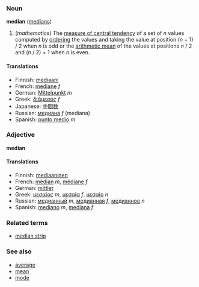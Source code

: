 ===Noun===
'''median''' ([[medians]])

#(''mathematics'') The [[measure of central tendency]] of a set of ''n'' values computed by [[order]]ing the values and taking the value at position (''n'' + 1) / 2 when ''n'' is odd or the [[arithmetic mean]] of the values at positions ''n'' / 2 and (''n'' / 2) + 1 when ''n'' is even.

====Translations====
*Finnish: [[mediaani]]
*French: [[médiane]] ''f''
*German: [[Mittelpunkt]] ''m''
*Greek: [[διάμεσος]] ''f''
*Japanese: [[中間数]]
*Russian: [[медиана]] ''f'' (mediana)
*Spanish: [[punto medio]] ''m''

===Adjective===
'''median'''

====Translations====
*Finnish: [[mediaaninen]]
*French: [[médian]] ''m'', [[médiane]] ''f''
*German: [[mittler]]
*Greek: [[μεσαίος]] ''m'', [[μεσαία]] ''f'', [[μεσαίο]] ''n''
*Russian: [[медианный]] ''m'', [[медианная]] ''f'', [[медианное]] ''n''
*Spanish: [[mediano]] ''m'', [[mediana]] ''f''

===Related terms===
*[[median strip]]

===See also===
*[[average]]
*[[mean]]
*[[mode]]